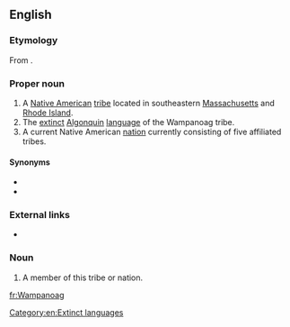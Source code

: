 {{also|wampanoag}}
==English==

===Etymology===
From {{der|en|wam|[[Wôpanâak]], [[wôpanâak]]}}.

===Proper noun===
{{en-proper noun}}

# A [[Native American]] [[tribe]] located in southeastern [[Massachusetts]] and [[Rhode Island]].
# The [[extinct]] [[Algonquin]] [[language]] of the Wampanoag tribe.
# A current Native American [[nation]] currently consisting of five affiliated tribes.

====Synonyms====
* {{l|en|Massachusett}}
* {{l|en|Natick}}

===External links===
* {{ethnologue|code=wam}}

===Noun===
{{en-noun|s|Wampanoag}}

# A member of this tribe or nation.

[[Category:en:Extinct languages]]

[[fr:Wampanoag]]